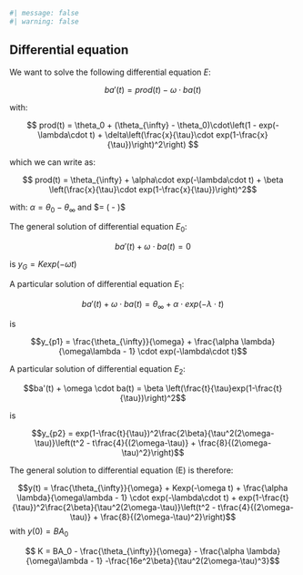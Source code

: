 ```r
#| message: false
#| warning: false
```

## Differential equation {.unnumbered}

We want to solve the following differential equation $E$:

$$ba'(t) = prod(t) - \omega \cdot ba(t)$$

with:

$$ prod(t) = \theta_0 + (\theta_{\infty} - \theta_0)\cdot\left(1 - exp(-\lambda\cdot t) + \delta\left(\frac{x}{\tau}\cdot exp(1-\frac{x}{\tau})\right)^2\right) $$

which we can write as:

$$ prod(t) = \theta_{\infty} + \alpha\cdot exp(-\lambda\cdot t) + \beta \left(\frac{x}{\tau}\cdot exp(1-\frac{x}{\tau})\right)^2$$

with: $\alpha = \theta_{0} - \theta_{\infty}$ and \$\beta = (\theta*{*\infty} - \theta{0})\delta \$

The general solution of differential equation $E_0$:

$$ba'(t) + \omega \cdot ba(t) = 0$$

is $y_G = Kexp(-\omega t)$

A particular solution of differential equation $E_1$:

$$ba'(t) + \omega \cdot ba(t) = \theta_{\infty} + \alpha\cdot exp(-\lambda\cdot t)$$

is

$$y_{p1} = \frac{\theta_{\infty}}{\omega} + \frac{\alpha \lambda}{\omega\lambda - 1} \cdot exp(-\lambda\cdot t)$$

A particular solution of differential equation $E_2$:

$$ba'(t) + \omega \cdot ba(t) = \beta \left(\frac{t}{\tau}exp(1-\frac{t}{\tau})\right)^2$$

is

$$y_{p2} = exp(1-\frac{t}{\tau})^2\frac{2\beta}{\tau^2(2\omega-\tau)}\left(t^2 - t\frac{4}{(2\omega-\tau)} + \frac{8}{(2\omega-\tau)^2}\right)$$

The general solution to differential equation (E) is therefore:

$$y(t) = \frac{\theta_{\infty}}{\omega} + Kexp(-\omega t) + \frac{\alpha \lambda}{\omega\lambda - 1} \cdot exp(-\lambda\cdot t) + exp(1-\frac{t}{\tau})^2\frac{2\beta}{\tau^2(2\omega-\tau)}\left(t^2 - t\frac{4}{(2\omega-\tau)} + \frac{8}{(2\omega-\tau)^2}\right)$$ with $y(0) = BA_0$

$$ K = BA_0 - \frac{\theta_{\infty}}{\omega} - \frac{\alpha \lambda}{\omega\lambda - 1} -\frac{16e^2\beta}{\tau^2(2\omega-\tau)^3}$$
